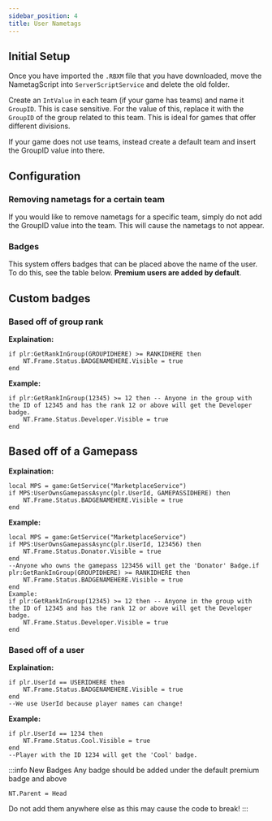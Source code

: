 ```yaml
---
sidebar_position: 4
title: User Nametags
---
```



## Initial Setup

Once you have imported the `.RBXM` file that you have downloaded, move the NametagScript into `ServerScriptService` and delete the old folder.

Create an `IntValue` in each team (if your game has teams) and name it `GroupID`. This is case sensitive. For the value of this, replace it with the `GroupID` of the group related to this team. This is ideal for games that offer different divisions.

If your game does not use teams, instead create a default team and insert the GroupID value into there.

## Configuration

### Removing nametags for a certain team

If you would like to remove nametags for a specific team, simply do not add the GroupID value into the team. This will cause the nametags to not appear.

### Badges

This system offers badges that can be placed above the name of the user. To do this, see the table below. **Premium users are added by default**.

## Custom badges

### Based off of group rank

**Explaination:**

```luau showLineNumbers
if plr:GetRankInGroup(GROUPIDHERE) >= RANKIDHERE then
    NT.Frame.Status.BADGENAMEHERE.Visible = true
end
```

**Example:**

```luau showLineNumbers title="example.lua"
if plr:GetRankInGroup(12345) >= 12 then -- Anyone in the group with the ID of 12345 and has the rank 12 or above will get the Developer badge.
    NT.Frame.Status.Developer.Visible = true
end
```

## Based off of a Gamepass

**Explaination:**

```luau showLineNumbers
local MPS = game:GetService("MarketplaceService")
if MPS:UserOwnsGamepassAsync(plr.UserId, GAMEPASSIDHERE) then
    NT.Frame.Status.BADGENAMEHERE.Visible = true
end
```

**Example:**

```luau showLineNumbers title="example.lua"
local MPS = game:GetService("MarketplaceService")
if MPS:UserOwnsGamepassAsync(plr.UserId, 123456) then
    NT.Frame.Status.Donator.Visible = true
end
--Anyone who owns the gamepass 123456 will get the 'Donator' Badge.if plr:GetRankInGroup(GROUPIDHERE) >= RANKIDHERE then
    NT.Frame.Status.BADGENAMEHERE.Visible = true
end
Example:
if plr:GetRankInGroup(12345) >= 12 then -- Anyone in the group with the ID of 12345 and has the rank 12 or above will get the Developer badge.
    NT.Frame.Status.Developer.Visible = true
end
```

### Based off of a user

**Explaination:**

```luau showLineNumbers
if plr.UserId == USERIDHERE then
    NT.Frame.Status.BADGENAMEHERE.Visible = true
end
--We use UserId because player names can change!
```

**Example:**

```luau showLineNumbers title="example.lua"
if plr.UserId == 1234 then
    NT.Frame.Status.Cool.Visible = true
end
--Player with the ID 1234 will get the 'Cool' badge.
```

:::info New Badges
Any badge should be added under the default premium badge and above&#x20;

`NT.Parent = Head`&#x20;

Do not add them anywhere else as this may cause the code to break!
:::
